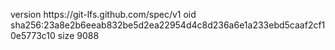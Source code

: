 version https://git-lfs.github.com/spec/v1
oid sha256:23a8e2b6eeab832be5d2ea22954d4c8d236a6e1a233ebd5caaf2cf10e5773c10
size 9088
